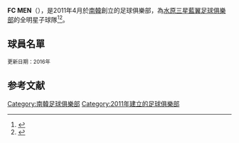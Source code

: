 {{noteTA
|1=zh-cn:亚洲冠軍联赛; zh-hk:亞洲聯賽冠軍盃;
|2=zh-cn:阿迪达斯; zh-tw:愛迪達; zh-hk:Adidas
}}
{{Infobox football club
| clubname    = FC MEN<br>FC 멘
| fullname    = 水原三星藍翼FC MEN<br>수원블루윙즈 FC MEN
| nickname    = 
| short name  = 
| current     = 
| image       = <!-- Commented out: [[File:Suwon_Bluewings.png|200px]] -->
| founded     = 2011年
| ground      = 
| capacity    = 
| owner       = {{flagicon|KOR}} [[水原三星藍翼足球俱樂部|水原三星藍翼足球俱樂部]]
| chairman    = 
| manager     = 
| league      = [[和平明星盃|和平明星盃]]
| season      = 
| position    = 
| website     = https://web.archive.org/web/20141006112638/http://www.fc-men.co.kr/
| pattern_la1 = _BLUEWINGS_12h
| pattern_b1  = _suwon12h
| pattern_ra1 = _BLUEWINGS_12h
| pattern_sh1 = _BLUEWINGS_12h
| pattern_so1 = _3_stripes_white
| leftarm1    = FFFFFF
| body1       = FFFFFF
| rightarm1   = FFFFFF
| shorts1     = FFFFFF
| socks1      = 0000FF
| pattern_la2 = _BLUEWINGS_12a
| pattern_b2  = _suwon12a
| pattern_ra2 = _BLUEWINGS_12a
| pattern_sh2 = _BLUEWINGS_12a
| pattern_so2 = _3_stripes_black
| leftarm2    = FFFFFF
| body2       = FFFFFF
| rightarm2   = FFFFFF
| shorts2     = FFFFFF
| socks2      = FFFFFF
}}

'''FC MEN'''（{{lang-ko|FC 멘}}），是2011年4月於[[南韓|南韓]]創立的足球俱樂部，為[[水原三星藍翼足球俱樂部|水原三星藍翼足球俱樂部]]的全明星子球隊<ref name="join">{{cite web|url=http://article.joinsmsn.com/news/article/article.asp?total_id=5311574&ctg=140302|title=아이돌이 수원 삼성에 입단을?|date=2011-04-07|publisher=JoinMSN|accessdate=2012-10-22|language=ko|deadurl=yes|archiveurl=https://archive.is/20130103113002/http://article.joinsmsn.com/news/article/article.asp?total_id=5311574&ctg=140302|archivedate=2013-01-03}}</ref><ref>{{cite web|url=http://www.soompi.com/2011/04/07/jyj-junsu-to-join-suwon-samsung-football-club/|title=JYJ Junsu to Join Suwon Samsung Football Club|date=2011-04-07|accessdate=2012-10-22|publisher=[[Soompi|Soompi]]|archive-date=2012-09-20|archive-url=https://web.archive.org/web/20120920075832/http://www.soompi.com/2011/04/07/jyj-junsu-to-join-suwon-samsung-football-club/|dead-url=no}}</ref>。

== 球員名單 ==
<small>更新日期：2016年</small>
{{Football squad start}}
{{Football squad player|no= 1|nat=South Korea|pos=GK |name=[[任英弼|任英弼]]（{{lang|ko|임영필}}）}}
{{Football squad player|no= 2|nat=South Korea|pos=MF |name=[[柳尚旭|柳尚旭]]（{{lang|ko|류상욱}}）}}
{{Football squad player|no= 3|nat=South Korea|pos=DF |name=[[尹光宣|尹光宣]]（{{lang|ko|윤광선}}）}}
{{Football squad player|no= 4|nat=South Korea|pos=GK |name=[[任炳汉|任炳汉]]（{{lang|ko|임병한}}）}}
{{Football squad player|no= 5|nat=South Korea|pos=MF |name=[[梁耀燮|梁耀燮]]（{{lang|ko|양요섭}}）}}
{{Football squad player|no= 6|nat=South Korea|pos=   |name=[[陳泰華|陳泰華]]（{{lang|ko|진태화}}）}}
{{Football squad player|no= 7|nat=South Korea|pos=MF |name=[[李莞|李莞]]（{{lang|ko|이완}}）|other=[[File:Captain_sports.svg|16px]]}}
{{Football squad player|no= 8|nat=South Korea|pos=MF |name=[[朴建炯|朴建炯]]（{{lang|ko|박건형}}）}}
{{Football squad player|no= 9|nat=South Korea|pos=    |name=[[南優鉉|南優鉉]]（{{lang|ko|남우현}}）}}
{{Football squad player|no=10|nat=South Korea|pos=FW |name=[[李起光|李起光]]（{{lang|ko|이기광}}） |other=隊主將}}
{{Football squad player|no=11|nat=South Korea|pos=FW |name=[[勝利|勝利]]（{{lang|ko|승리}}）}}
{{Football squad player|no=12|nat=South Korea|pos=FW |name=[[金俊秀|金俊秀]]（{{lang|ko|김준수}}）}}
{{Football squad player|no=13|nat=South Korea|pos=   |name=[[郭永煥|郭永煥]]（{{lang|ko|곽용환}}）}}
{{Football squad player|no=14|nat=South Korea|pos=MF |name=[[李昶旻|李昶旻]]（{{lang|ko|이창민}}）}}
{{Football squad player|no=15|nat=South Korea|pos=DF |name=[[金武映|金俊浩]]（{{lang|ko|김준호}}）}}
{{Football squad player|no=17|nat=South Korea|pos=MF |name=[[尹京植|尹京植]]（{{lang|ko|윤경식}}）}}
{{Football squad player|no=18|nat=South Korea|pos=DF |name=[[金显祐|金显祐]]（{{lang|ko|김현우}}）}}
{{Football squad player|no=19|nat=South Korea|pos=FW |name=[[任瑟雍|任瑟雍]]（{{lang|ko|임슬옹}}）}}
{{Football squad player|no=20|nat=South Korea|pos=DF |name=[[沈智煥|沈智煥]]（{{lang|ko|심지환}}）}}
{{Football squad player|no=21|nat=South Korea|pos=MF |name=[[金成宇|金成宇]]（{{lang|ko|김성우}}）}}
{{Football squad player|no=22|nat=South Korea|pos=FW |name=[[白承憲|白承憲]]（{{lang|ko|백승헌}}）}}
{{Football squad player|no=23|nat=South Korea|pos=MF |name=[[徐芝釋|徐芝釋]]（{{lang|ko|서지석}}）}}
{{Football squad player|no=24|nat=South Korea|pos=MF |name=[[大國男兒|Karam]]（{{lang|ko|가람}}）}}
{{Football squad player|no=25|nat=South Korea|pos=DF |name=[[鄭智萬|鄭智萬]]（{{lang|ko|정지만}}）}}
{{Football squad player|no=28|nat=South Korea|pos=DF |name=[[Enjel|Enjel]]（{{lang|ko|월리}}）}}
{{Football squad player|no=29|nat=South Korea|pos=MF |name=[[鄭珍雲|鄭珍雲]]（{{lang|ko|정진운}}）}}
{{Football squad player|no=30|nat=South Korea|pos=   |name=[[尹采成|尹采成]]（{{lang|ko|윤채성}}）}}
{{Football squad player|no=31|nat=South Korea|pos=GK |name=[[盧志勛|盧志勛]]（{{lang|ko|노지훈}}）}}
{{Football squad player|no=32|nat=South Korea|pos=MF |name=[[尹斗俊|尹斗俊]]（{{lang|ko|윤두준}}）}}
{{Football squad player|no=33|nat=South Korea|pos=   |name=[[崔正友|崔正友]]（{{lang|ko|최정우}}）}}
{{Football squad player|no=34|nat=South Korea|pos=DF |name=[[朴正在|朴正在]]（{{lang|ko|박정재}}）}}
{{Football squad player|no=35|nat=South Korea|pos=FW |name=[[具子明|具子明]]（{{lang|ko|구자명}}）}}
{{football squad mid}}
{{Football squad player|no=36|nat=South Korea|pos=DF |name=[[崔聳仁|崔聳仁]]（{{lang|ko|최용인}}）}}
{{Football squad player|no=37|nat=South Korea|pos=   |name=[[朴智彬|朴智彬]]（{{lang|ko|박지빈}}）}}
{{Football squad player|no=38|nat=South Korea|pos=MF |name={{link-ko|朴成光|박성광}}（{{lang|ko|박성광}}）}}
{{Football squad player|no=39|nat=South Korea|pos=FW |name=[[姜韓率|姜韓率]]（{{lang|ko|강한솔}}）}}
{{Football squad player|no=66|nat=South Korea|pos=   |name=[[曹完浩|曹完浩]]（{{lang|ko|조완호}}）}}
{{Football squad player|no=77|nat=South Korea|pos=   |name=[[金建亨|金建亨]]（{{lang|ko|김건형}}）}}
{{Football squad player|no=88|nat=South Korea|pos=   |name=[[金賢哲|金賢哲]]（{{lang|ko|김현철}}）}}
{{Football squad player|no=99|nat=South Korea|pos=   |name=[[崔鎔成|崔鎔成]]（{{lang|ko|최용성}}）}}
{{Football squad player|no=100|nat=South Korea|pos=DF|name=[[姜韓勝|姜韓勝]]（{{lang|ko|강한승}}）}}
{{Football squad player|no=  |nat=South Korea|pos=FW |name=[[金東範|金東範]]（{{lang|ko|김동범}}）}}
{{Football squad player|no=  |nat=South Korea|pos=MF |name=[[朴有天|朴有天]]（{{lang|ko|박유천}}）}}
{{Football squad player|no=  |nat=South Korea|pos=FW |name=[[金世桓|金世桓]]（{{lang|ko|김세환}}）}}
{{Football squad player|no=  |nat=South Korea|pos=   |name=[[池昌旭|池昌旭]]（{{lang|ko|지창욱}}）}}
{{Football squad player|no=  |nat=South Korea|pos=DF |name=[[卞壯文|卞壯文]]（{{lang|ko|변장문}}）}}
{{Football squad player|no=  |nat=South Korea|pos=   |name=[[李珉宇|李珉宇]]（{{lang|ko|이민우}}）}}
{{Football squad player|no=  |nat=South Korea|pos=MF |name=[[U-KISS|秀鉉]]（{{lang|ko|수현}}）}}
{{Football squad player|no=  |nat=South Korea|pos=   |name=[[B.A.P|永才]]（{{lang|ko|영재}}）}}
{{Football squad player|no=  |nat=South Korea|pos=   |name=[[張祐榮|張祐榮]]（{{lang|ko|장우영}}）}}
{{Football squad player|no=  |nat=South Korea|pos=   |name=[[超新星_(韓國組合)|成模]]（{{lang|ko|성모}}）}}
{{Football squad player|no=  |nat=South Korea|pos=   |name=[[朴敏雨|朴敏雨]]（{{lang|ko|박민우}}）}} 
{{Football squad player|no=  |nat=South Korea|pos=   |name=[[李俊昊|李俊昊]]（{{lang|ko|이준호}}）}} 
{{Football squad player|no=  |nat=South Korea|pos=DF |name=[[申成勇|申成勇]]（{{lang|ko|신성용}}）}} 
{{Football squad player|no=  |nat=South Korea|pos=   |name=[[姜宇|姜宇]]（{{lang|ko|강우}}）}}  
{{Football squad player|no=  |nat=South Korea|pos=   |name=[[MBLAQ|天動]]（{{lang|ko|천둥}}）}}  
{{Football squad player|no=  |nat=South Korea|pos=FW |name=[[申基鉉|申基鉉]]（{{lang|ko|신기현}}）}}  
{{Football squad player|no=  |nat=South Korea|pos=   |name=[[Boyfriend_(男子團體)|金東玄]]（{{lang|ko|김동현}}）}}  
{{Football squad player|no=  |nat=South Korea|pos=   |name=[[全俊健|全俊健]]（{{lang|ko|전준건}}）}}   
{{Football squad player|no=  |nat=South Korea|pos=   |name=[[曹正奐|曹正奐]]（{{lang|ko|조정환}}）}}
{{Football squad player|no=  |nat=South Korea|pos=FW |name=[[尹相鉉|尹相鉉]]（{{lang|ko|윤상현}}）}} 
{{Football squad player|no=  |nat=South Korea|pos=   |name=[[SHU-I|全昶炫]]（{{lang|ko|전창현}}）}}   
{{Football squad player|no=  |nat=South Korea|pos=   |name=[[SHU-I|朴珉豪]]（{{lang|ko|박민호}}）}}   
{{Football squad player|no=  |nat=South Korea|pos=   |name=[[SHU-I|朴珍錫]]（{{lang|ko|박진석}}）}} 
{{Football squad player|no=  |nat=South Korea|pos=   |name=[[金英宰|金英宰]]（{{lang|ko|김영재}}）}} 
{{Football squad player|no=  |nat=South Korea|pos=   |name=[[柳俊烈|柳俊烈]]（{{lang|ko|류준열}}）}} 
{{football squad end}}

==参考文献==
{{reflist}}

[[Category:南韓足球俱樂部|Category:南韓足球俱樂部]]
[[Category:2011年建立的足球俱樂部|Category:2011年建立的足球俱樂部]]